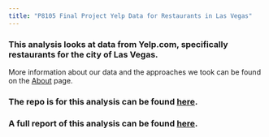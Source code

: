 ```yaml
---
title: "P8105 Final Project Yelp Data for Restaurants in Las Vegas"
---
```


### This analysis looks at data from Yelp.com, specifically restaurants for the city of Las Vegas. 

More information about our data and the approaches we took can be found on the [About](About.html) page. 

### The repo is for this analysis can be found [here](anukafi/finalproject.github.io).

### A full report of this analysis can be found [here](Report.html). 